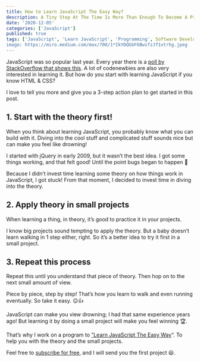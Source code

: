 ```yaml
---
title: How to Learn JavaScript The Easy Way?
description: A Tiny Step At The Time Is More Than Enough To Become A Pro
date: '2020-12-05'
categories: ['JavaScript']
published: true
tags: ['JavaScript', 'Learn JavaScript', 'Programming', Software Development']
image: https://miro.medium.com/max/700/1*IkYDQGbF6BwsfzJf1xtrhg.jpeg
---
```


JavaScript was so popular last year. Every year there is a [poll by StackOverflow that shows this](https://insights.stackoverflow.com/survey/2019). A lot of codenewbies are also very interested in learning it. But how do you start with learning JavaScript if you know HTML & CSS?

I love to tell you more and give you a 3-step action plan to get started in this post.

## 1. Start with the theory first!

When you think about learning JavaScript, you probably know what you can build with it. Diving into the cool stuff and complicated stuff sounds nice but can make you feel like drowning!

I started with jQuery in early 2009, but it wasn’t the best idea. I got some things working, and that felt good! Until the point bugs began to happen 🥴

Because I didn’t invest time learning some theory on how things work in JavaScript, I got stuck! From that moment, I decided to invest time in diving into the theory.

## 2. Apply theory in small projects

When learning a thing, in theory, it’s good to practice it in your projects.

I know big projects sound tempting to apply the theory. But a baby doesn’t learn walking in 1 step either, right. So it’s a better idea to try it first in a small project.

## 3. Repeat this process

Repeat this until you understand that piece of theory. Then hop on to the next small amount of view.

Piece by piece, step by step! That’s how you learn to walk and even running eventually. So take it easy. 😉👍

JavaScript can make you view drowning; I had that same experience years ago! But learning it by doing a small project will make you feel winning 🏆.

That’s why I work on a program to [”Learn JavaScript The Easy Way](https://mailchi.mp/7ea77c9742bb/learn-javascript-the-easy-way)”. To help you with the theory and the small projects.

Feel free to [subscribe for free](https://mailchi.mp/7ea77c9742bb/learn-javascript-the-easy-way), and I will send you the first project 😃.